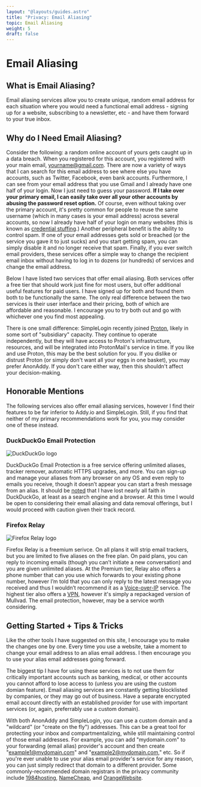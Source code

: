 ```yaml
---
layout: "@layouts/guides.astro"
title: "Privacy: Email Aliasing"
topic: Email Aliasing
weight: 5
draft: false
---
```



# Email Aliasing

## What is Email Aliasing?

Email aliasing services allow you to create unique, random email address for each situation where you would need a functional email address - signing up for a website, subscribing to a newsletter, etc - and have them forward to your true inbox.

## Why do I Need Email Aliasing?

Consider the following: a random online account of yours gets caught up in a data breach. When you registered for this account, you registered with your main email, yourname@gmail.com. There are now a variety of ways that I can search for this email address to see where else you have accounts, such as Twitter, Facebook, even bank accounts. Furthermore, I can see from your email address that you use Gmail and I already have one half of your login. Now I just need to guess your password. **If I take over your primary email, I can easily take over all your other accounts by abusing the password reset option.** Of course, even without taking over the primary account, it's pretty common for people to reuse the same username (which in many cases is your email address) across several accounts, so now I already have half of your login on many websites (this is known as [credential stuffing](https://owasp.org/www-community/attacks/Credential_stuffing).) Another peripheral benefit is the ability to control spam. If one of your email addresses gets sold or breached (or the service you gave it to just sucks) and you start getting spam, you can simply disable it and no longer receive that spam. Finally, if you ever switch email providers, these services offer a simple way to change the recipient email inbox without having to log in to dozens (or hundreds) of services and change the email address.

Below I have listed two services that offer email aliasing. Both services offer a free tier that should work just fine for most users, but offer additional useful features for paid users. I have signed up for both and found them both to be functionally the same. The only real difference between the two services is their user interface and their pricing, both of which are affordable and reasonable. I encourage you to try both out and go with whichever one you find most appealing.

There is one small difference: SimpleLogin recently joined [Proton](https://simplelogin.io/blog/simplelogin-join-proton/), likely in some sort of "subsidiary" capacity. They continue to operate independently, but they will have access to Proton's infrastructure, resources, and will be integrated into ProtonMail's service in time. If you like and use Proton, this may be the best solution for you. If you dislike or distrust Proton (or simply don't want all your eggs in one basket), you may prefer AnonAddy. If you don't care either way, then this shouldn't affect your decision-making.

<Plans data={data} />

## Honorable Mentions

The following services also offer email aliasing services, however I find their features to be far inferior to Addy.io and SimpleLogin. Still, if you find that neither of my primary recommendations work for you, you may consider one of these instead.

### DuckDuckGo Email Protection
<img src="/images/logos/ddg.png" alt="DuckDuckGo logo" class="float-left mx-6 w-24" />

DuckDuckGo Email Protection is a free service offering unlimited aliases, tracker remover, automatic HTTPS upgrades, and more. You can sign-up and manage your aliases from any browser on any OS and even reply to emails you receive, though it doesn’t appear you can start a fresh message from an alias. It should be [noted](https://thenewoil.org/en/guides/less-important/habits/#search-engines) that I have lost nearly all faith in DuckDuckGo, at least as a search engine and a browser. At this time I would be open to considering their email aliasing and data removal offerings, but I would proceed with caution given their track record.

### Firefox Relay
<img src="/images/logos/ffrelay.png" alt="Firefox Relay logo" class="float-left mx-6 w-24" />

Firefox Relay is a freemium serivce. On all plans it will strip email trackers, but you are limited to five aliases on the free plan. On paid plans, you can reply to incoming emails (though you can’t initiate a new conversation) and you are given unlimited aliases. At the Premium tier, Relay also offers a phone number that can you use which forwards to your existing phone number, however I’m told that you can only reply to the latest message you received and thus I wouldn’t recommend it as a [Voice-over-IP](/guides/less-important/voip/) service. The highest tier also offers a [VPN](/guides/less-important/vpns), however it's simply a repackaged version of Mullvad. The email protection, however, may be a service worth considering.

## Getting Started + Tips & Tricks

Like the other tools I have suggested on this site, I encourage you to make the changes one by one. Every time you use a website, take a moment to change your email address to an alias email address. I then encourage you to use your alias email addresses going forward.

The biggest tip I have for using these services is to not use them for critically important accounts such as banking, medical, or other accounts you cannot afford to lose access to (unless you are using the custom domian feature). Email aliasing services are constantly getting blocklisted by companies, or they may go out of business. Have a separate encrypted email account directly with an established provider for use with important services (or, again, preferrably use a custom domain).

With both AnonAddy and SimpleLogin, you can use a custom domain and a "wildcard" (or "create on the fly") addresses. This can be a great tool for protecting your inbox and compartmentalizing, while still maintaining control of those email addresses. For example, you can add "mydomain.com" to your forwarding (email alias) provider's account and then create "example1@mydomain.com" and "example2@mydomain.com," etc. So if you're ever unable to use your alias email provider's service for any reason, you can just simply redirect that domain to a different provider. Some commonly-recommended domain registrars in the privacy community include [1984hosting](https://www.1984hosting.com/), [NameCheap](https://www.namecheap.com/), and [OrangeWebsite](https://www.orangewebsite.com/).
